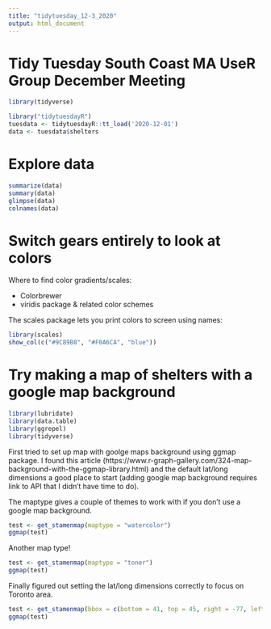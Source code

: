 ```yaml
---
title: "tidytuesday_12-3_2020"
output: html_document
---
```


# Tidy Tuesday South Coast MA UseR Group December Meeting
```r
library(tidyverse)
```


```r
library("tidytuesdayR")
tuesdata <- tidytuesdayR::tt_load('2020-12-01')
data <- tuesdata$shelters
```
# Explore data
```r
summarize(data)
summary(data)
glimpse(data)
colnames(data)
```

# Switch gears entirely to look at colors
Where to find color gradients/scales:

- Colorbrewer 
- viridis package & related color schemes

The scales package lets you print colors to screen using names:
```r
library(scales)
show_col(c("#9C89B8", "#F0A6CA", "blue"))
```

# Try making a map of shelters with a google map background
```r
library(lubridate)
library(data.table)
library(ggrepel)
library(tidyverse)
```

First tried to set up map with goolge maps background using ggmap package. I found this article (https://www.r-graph-gallery.com/324-map-background-with-the-ggmap-library.html) and the default lat/long dimensions a good place to start (adding google map background requires link to API that I didn't have time to do).

The maptype gives a couple of themes to work with if you don't use a google map background.
```r
test <- get_stamenmap(maptype = "watercolor")
ggmap(test)

```

Another map type!
```r
test <- get_stamenmap(maptype = "toner")
ggmap(test)

```

Finally figured out setting the lat/long dimensions correctly to focus on Toronto area.
```r
test <- get_stamenmap(bbox = c(bottom = 41, top = 45, right = -77, left = -81), maptype = "watercolor")
ggmap(test)

```

